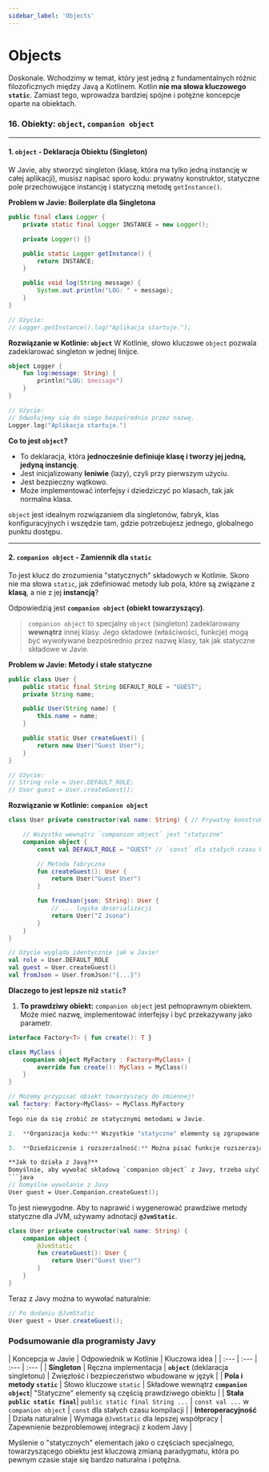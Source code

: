 ```yaml
---
sidebar_label: 'Objects'
---
```


# Objects

Doskonale. Wchodzimy w temat, który jest jedną z fundamentalnych różnic filozoficznych między Javą a Kotlinem. Kotlin **nie ma słowa kluczowego `static`**. Zamiast tego, wprowadza bardziej spójne i potężne koncepcje oparte na obiektach.

### 16. Obiekty: `object`, `companion object`

---

#### 1. `object` - Deklaracja Obiektu (Singleton)

W Javie, aby stworzyć singleton (klasę, która ma tylko jedną instancję w całej aplikacji), musisz napisać sporo kodu: prywatny konstruktor, statyczne pole przechowujące instancję i statyczną metodę `getInstance()`.

**Problem w Javie: Boilerplate dla Singletona**
```java
public final class Logger {
    private static final Logger INSTANCE = new Logger();

    private Logger() {}

    public static Logger getInstance() {
        return INSTANCE;
    }

    public void log(String message) {
        System.out.println("LOG: " + message);
    }
}

// Użycie:
// Logger.getInstance().log("Aplikacja startuje.");
```

**Rozwiązanie w Kotlinie: `object`**
W Kotlinie, słowo kluczowe `object` pozwala zadeklarować singleton w jednej linijce.

```kotlin
object Logger {
    fun log(message: String) {
        println("LOG: $message")
    }
}

// Użycie:
// Odwołujemy się do niego bezpośrednio przez nazwę.
Logger.log("Aplikacja startuje.")
```

**Co to jest `object`?**
*   To deklaracja, która **jednocześnie definiuje klasę i tworzy jej jedną, jedyną instancję**.
*   Jest inicjalizowany **leniwie** (lazy), czyli przy pierwszym użyciu.
*   Jest bezpieczny wątkowo.
*   Może implementować interfejsy i dziedziczyć po klasach, tak jak normalna klasa.

`object` jest idealnym rozwiązaniem dla singletonów, fabryk, klas konfiguracyjnych i wszędzie tam, gdzie potrzebujesz jednego, globalnego punktu dostępu.

---

#### 2. `companion object` - Zamiennik dla `static`

To jest klucz do zrozumienia "statycznych" składowych w Kotlinie. Skoro nie ma słowa `static`, jak zdefiniować metody lub pola, które są związane z **klasą**, a nie z jej **instancją**?

Odpowiedzią jest **`companion object` (obiekt towarzyszący)**.

> `companion object` to specjalny `object` (singleton) zadeklarowany **wewnątrz** innej klasy. Jego składowe (właściwości, funkcje) mogą być wywoływane bezpośrednio przez nazwę klasy, tak jak statyczne składowe w Javie.

**Problem w Javie: Metody i stałe statyczne**
```java
public class User {
    public static final String DEFAULT_ROLE = "GUEST";
    private String name;

    public User(String name) {
        this.name = name;
    }

    public static User createGuest() {
        return new User("Guest User");
    }
}

// Użycie:
// String role = User.DEFAULT_ROLE;
// User guest = User.createGuest();
```

**Rozwiązanie w Kotlinie: `companion object`**
```kotlin
class User private constructor(val name: String) { // Prywatny konstruktor

    // Wszystko wewnątrz `companion object` jest "statyczne"
    companion object {
        const val DEFAULT_ROLE = "GUEST" // `const` dla stałych czasu kompilacji

        // Metoda fabryczna
        fun createGuest(): User {
            return User("Guest User")
        }

        fun fromJson(json: String): User {
            // ... logika deserializacji
            return User("Z Jsona")
        }
    }
}

// Użycie wygląda identycznie jak w Javie!
val role = User.DEFAULT_ROLE
val guest = User.createGuest()
val fromJson = User.fromJson("{...}")
```

**Dlaczego to jest lepsze niż `static`?**
1.  **To prawdziwy obiekt:** `companion object` jest pełnoprawnym obiektem. Może mieć nazwę, implementować interfejsy i być przekazywany jako parametr.
```kotlin
interface Factory<T> { fun create(): T }

class MyClass {
    companion object MyFactory : Factory<MyClass> {
        override fun create(): MyClass = MyClass()
    }
}

// Możemy przypisać obiekt towarzyszący do zmiennej!
val factory: Factory<MyClass> = MyClass.MyFactory
    ```
Tego nie da się zrobić ze statycznymi metodami w Javie.

2.  **Organizacja kodu:** Wszystkie "statyczne" elementy są zgrupowane w jednym, jasno oznaczonym bloku, co poprawia czytelność.

3.  **Dziedziczenie i rozszerzalność:** Można pisać funkcje rozszerzające dla `companion object`.

**Jak to działa z Javą?**
Domyślnie, aby wywołać składową `companion object` z Javy, trzeba użyć dodatkowego słowa `Companion`.
```java
// Domyślne wywołanie z Javy
User guest = User.Companion.createGuest();
```
To jest niewygodne. Aby to naprawić i wygenerować prawdziwe metody statyczne dla JVM, używamy adnotacji **`@JvmStatic`**.
```kotlin
class User private constructor(val name: String) {
    companion object {
        @JvmStatic
        fun createGuest(): User {
            return User("Guest User")
        }
    }
}
```
Teraz z Javy można to wywołać naturalnie:
```java
// Po dodaniu @JvmStatic
User guest = User.createGuest();
```

### Podsumowanie dla programisty Javy

| Koncepcja w Javie | Odpowiednik w Kotlinie | Kluczowa idea |
| :--- | :--- | :--- | :--- |
| **Singleton** | Ręczna implementacja | **`object`** (deklaracja singletonu) | Zwięzłość i bezpieczeństwo wbudowane w język |
| **Pola i metody `static`** | Słowo kluczowe `static` | Składowe wewnątrz **`companion object`**| "Statyczne" elementy są częścią prawdziwego obiektu |
| **Stała `public static final`**| `public static final String ...` | `const val ...` w `companion object` | `const` dla stałych czasu kompilacji |
| **Interoperacyjność** | Działa naturalnie | Wymaga `@JvmStatic` dla lepszej współpracy | Zapewnienie bezproblemowej integracji z kodem Javy |

Myślenie o "statycznych" elementach jako o częściach specjalnego, towarzyszącego obiektu jest kluczową zmianą paradygmatu, która po pewnym czasie staje się bardzo naturalna i potężna.

